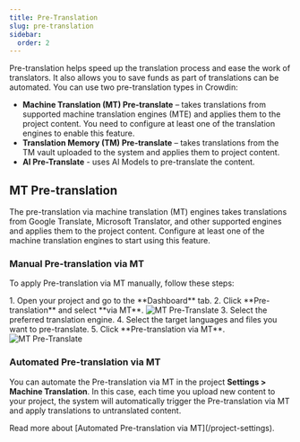 ```yaml
---
title: Pre-Translation
slug: pre-translation
sidebar:
  order: 2
---
```



Pre-translation helps speed up the translation process and ease the work of translators. It also allows you to save funds as part of translations can be automated. You can use two pre-translation types in Crowdin:

- **Machine Translation (MT) Pre-translate** – takes translations from supported machine translation engines (MTE) and applies them to the project content. You need to configure at least one of the translation engines to enable this feature.
- **Translation Memory (TM) Pre-translate** –  takes translations from the TM vault uploaded to the system and applies them to project content.
- **AI Pre-Translate** - uses AI Models to pre-translate the content.

<CardGrid>
  <LinkCard
    title="Translation Memory"
    description="Read more about Translation Memory and how to use it."
    href="/translation-memory"
  />
  <LinkCard
    title="Machine Translation"
    description="Read more about Machine Translation and how to use it."
    href="/machine-translation"
  />
</CardGrid>

## MT Pre-translation

The pre-translation via machine translation (MT) engines takes translations from Google Translate, Microsoft Translator, and other supported engines and applies them to the project content. Configure at least one of the machine translation engines to start using this feature.

### Manual Pre-translation via MT

To apply Pre-translation via MT manually, follow these steps:

<Steps>
  1. Open your project and go to the **Dashboard** tab.
  2. Click **Pre-translation** and select **via MT**. <Image src={preTranslateMt} alt="MT Pre-Translate" />
  3. Select the preferred translation engine.
  4. Select the target languages and files you want to pre-translate.
  5. Click **Pre-translation via MT**. <Image src={preTranslateMt2} alt="MT Pre-Translate" />
</Steps>

### Automated Pre-translation via MT

You can automate the Pre-translation via MT in the project **Settings > Machine Translation**. In this case, each time you upload new content to your project, the system will automatically trigger the Pre-translation via MT and apply translations to untranslated content.

<ReadMore>
  Read more about [Automated Pre-translation via MT](/project-settings).
</ReadMore>
